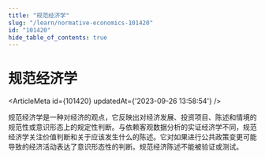 ```yaml
---
title: "规范经济学"
slug: "/learn/normative-economics-101420"
id: "101420"
hide_table_of_contents: true
---
```



# 规范经济学

<ArticleMeta id={101420} updatedAt={'2023-09-26 13:58:54'} />
<div className='border-solid border-b border-t-0 my-4 border-[var(--ifm-color-gray-300)]' />

规范经济学是一种对经济的观点，它反映出对经济发展、投资项目、陈述和情境的规范性或意识形态上的规定性判断。与依赖客观数据分析的实证经济学不同，规范经济学关注价值判断和关于应该发生什么的陈述。它对如果进行公共政策变更可能导致的经济活动表达了意识形态性的判断。规范经济陈述不能被验证或测试。
